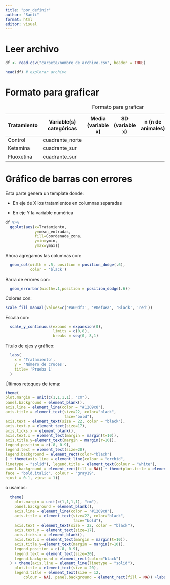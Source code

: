 ```yaml
---
title: "por_definir"
author: "Santi"
format: html
editor: visual
---
```


# Leer archivo

```r
df <- read.csv("carpeta/nombre_de_archivo.csv", header = TRUE)

head(df) # explorar archivo
```

# Formato para graficar

| Tratamiento | Variable(s) categóricas | Media (variable x) | SD (variable x) | n (n de animales) | SE (variable x) | ymin | ymax |
|-------------|-------------------------|--------------------|-----------------|-------------------|-----------------|------|------|
| Control     | cuadrante_norte         |                    |                 |                   |                 |      |      |
| Ketamina    | cuadrante_sur           |                    |                 |                   |                 |      |      |
| Fluoxetina  | cuadrante_sur           |                    |                 |                   |                 |      |      |

: Formato para graficar

# Gráfico de barras con errores

Esta parte genera un template donde:

-   En eje de X los tratamientos en columnas separadas

-   En eje Y la variable numérica

```r
df %>%
  ggplot(aes(x=Tratamiento,
             y=mean_entradas,
             fill=Coordenada_zona,
             ymin=ymin,
             ymax=ymax))
```

Ahora agregamos las columnas con:

```r
  geom_col(width = .5, position = position_dodge(.6),
           color = 'black')
```

Barra de errores con:

```r
  geom_errorbar(width=.1,position = position_dodge(.6))
```

Colores con:

```r
scale_fill_manual(values=c('#a60df3', '#0ef4ea', 'Black', 'red'))
```

Escala con:

```r
  scale_y_continuous(expand = expansion(0), 
                     limits = c(0,8), 
                     breaks = seq(0, 8,1)
```

Título de ejes y gráfico:

```r
  labs(
    x = 'Tratamiento',
    y = 'Número de cruces',
    title= 'Prueba 1'
  )
```

Últimos retoques de tema:

```r
theme(
plot.margin = unit(c(1,1,1,1), "cm"),
panel.background = element_blank(),
axis.line = element_line(color = "#1209c8"),
axis.title = element_text(size=22, color="black", 
                          face="bold"),
axis.text = element_text(size = 22, color = "black"),
axis.text.y = element_text(size=17), 
axis.ticks.x = element_blank(),
axis.text.x = element_text(margin = margin(t=10)),
axis.title.y=element_text(margin = margin(r=10)),
legend.position = c(.8, 0.9),
legend.text = element_text(size=20),
legend.background = element_rect(color="black")
) + theme(axis.line = element_line(colour = "orchid",
linetype = "solid"), legend.title = element_text(colour = "white"),
panel.background = element_rect(fill = NA)) + theme(plot.title = element_text(size = 24,
face = "bold.italic", colour = "gray19",
hjust = 0.1, vjust = 1))
```

o usamos:

```r
  theme(
    plot.margin = unit(c(1,1,1,1), "cm"),
    panel.background = element_blank(),
    axis.line = element_line(color = "#1209c8"),
    axis.title = element_text(size=22, color="black", 
                              face="bold"),
    axis.text = element_text(size = 22, color = "black"),
    axis.text.y = element_text(size=17), 
    axis.ticks.x = element_blank(),
    axis.text.x = element_text(margin = margin(t=10)),
    axis.title.y=element_text(margin = margin(r=10)),
    legend.position = c(.8, 0.9),
    legend.text = element_text(size=20),
    legend.background = element_rect(color="black")
  ) + theme(axis.line = element_line(linetype = "solid"),
    plot.title = element_text(size = 20),
    legend.title = element_text(size = 12,
        colour = NA), panel.background = element_rect(fill = NA)) +labs(title = "Prueba 2"
```
